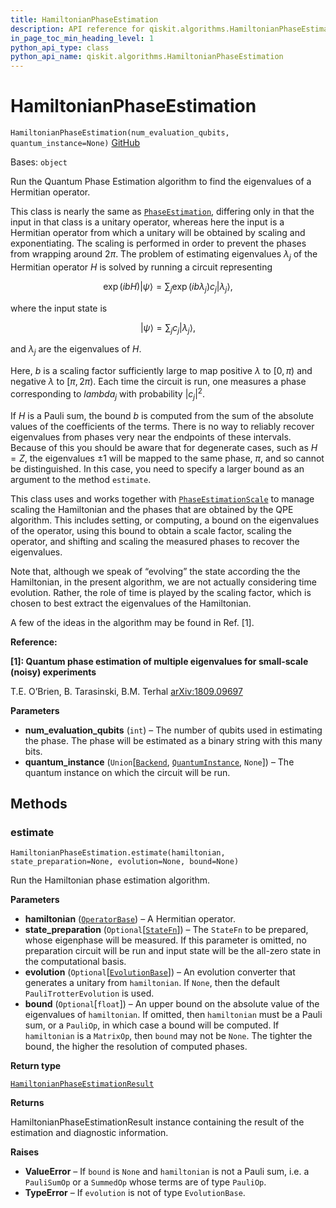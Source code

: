 ```yaml
---
title: HamiltonianPhaseEstimation
description: API reference for qiskit.algorithms.HamiltonianPhaseEstimation
in_page_toc_min_heading_level: 1
python_api_type: class
python_api_name: qiskit.algorithms.HamiltonianPhaseEstimation
---
```


# HamiltonianPhaseEstimation

<span id="qiskit.algorithms.HamiltonianPhaseEstimation" />

`HamiltonianPhaseEstimation(num_evaluation_qubits, quantum_instance=None)` [GitHub](https://github.com/qiskit/qiskit/tree/stable/0.21/qiskit/algorithms/phase_estimators/hamiltonian_phase_estimation.py "view source code")

Bases: `object`

Run the Quantum Phase Estimation algorithm to find the eigenvalues of a Hermitian operator.

This class is nearly the same as [`PhaseEstimation`](qiskit.algorithms.PhaseEstimation "qiskit.algorithms.PhaseEstimation"), differing only in that the input in that class is a unitary operator, whereas here the input is a Hermitian operator from which a unitary will be obtained by scaling and exponentiating. The scaling is performed in order to prevent the phases from wrapping around $2\pi$. The problem of estimating eigenvalues $\lambda_j$ of the Hermitian operator $H$ is solved by running a circuit representing

$$
\exp(i b H) |\psi\rangle = \sum_j \exp(i b \lambda_j) c_j |\lambda_j\rangle,
$$

where the input state is

$$
|\psi\rangle = \sum_j c_j |\lambda_j\rangle,
$$

and $\lambda_j$ are the eigenvalues of $H$.

Here, $b$ is a scaling factor sufficiently large to map positive $\lambda$ to $[0,\pi)$ and negative $\lambda$ to $[\pi,2\pi)$. Each time the circuit is run, one measures a phase corresponding to $lambda_j$ with probability $|c_j|^2$.

If $H$ is a Pauli sum, the bound $b$ is computed from the sum of the absolute values of the coefficients of the terms. There is no way to reliably recover eigenvalues from phases very near the endpoints of these intervals. Because of this you should be aware that for degenerate cases, such as $H=Z$, the eigenvalues $\pm 1$ will be mapped to the same phase, $\pi$, and so cannot be distinguished. In this case, you need to specify a larger bound as an argument to the method `estimate`.

This class uses and works together with [`PhaseEstimationScale`](qiskit.algorithms.PhaseEstimationScale "qiskit.algorithms.PhaseEstimationScale") to manage scaling the Hamiltonian and the phases that are obtained by the QPE algorithm. This includes setting, or computing, a bound on the eigenvalues of the operator, using this bound to obtain a scale factor, scaling the operator, and shifting and scaling the measured phases to recover the eigenvalues.

Note that, although we speak of “evolving” the state according the the Hamiltonian, in the present algorithm, we are not actually considering time evolution. Rather, the role of time is played by the scaling factor, which is chosen to best extract the eigenvalues of the Hamiltonian.

A few of the ideas in the algorithm may be found in Ref. \[1].

**Reference:**

**\[1]: Quantum phase estimation of multiple eigenvalues for small-scale (noisy) experiments**

T.E. O’Brien, B. Tarasinski, B.M. Terhal [arXiv:1809.09697](https://arxiv.org/abs/1809.09697)

**Parameters**

*   **num\_evaluation\_qubits** (`int`) – The number of qubits used in estimating the phase. The phase will be estimated as a binary string with this many bits.
*   **quantum\_instance** (`Union`\[[`Backend`](qiskit.providers.Backend "qiskit.providers.backend.Backend"), [`QuantumInstance`](qiskit.utils.QuantumInstance "qiskit.utils.quantum_instance.QuantumInstance"), `None`]) – The quantum instance on which the circuit will be run.

## Methods

### estimate

<span id="qiskit.algorithms.HamiltonianPhaseEstimation.estimate" />

`HamiltonianPhaseEstimation.estimate(hamiltonian, state_preparation=None, evolution=None, bound=None)`

Run the Hamiltonian phase estimation algorithm.

**Parameters**

*   **hamiltonian** ([`OperatorBase`](qiskit.opflow.OperatorBase "qiskit.opflow.operator_base.OperatorBase")) – A Hermitian operator.
*   **state\_preparation** (`Optional`\[[`StateFn`](qiskit.opflow.state_fns.StateFn "qiskit.opflow.state_fns.state_fn.StateFn")]) – The `StateFn` to be prepared, whose eigenphase will be measured. If this parameter is omitted, no preparation circuit will be run and input state will be the all-zero state in the computational basis.
*   **evolution** (`Optional`\[[`EvolutionBase`](qiskit.opflow.evolutions.EvolutionBase "qiskit.opflow.evolutions.evolution_base.EvolutionBase")]) – An evolution converter that generates a unitary from `hamiltonian`. If `None`, then the default `PauliTrotterEvolution` is used.
*   **bound** (`Optional`\[`float`]) – An upper bound on the absolute value of the eigenvalues of `hamiltonian`. If omitted, then `hamiltonian` must be a Pauli sum, or a `PauliOp`, in which case a bound will be computed. If `hamiltonian` is a `MatrixOp`, then `bound` may not be `None`. The tighter the bound, the higher the resolution of computed phases.

**Return type**

[`HamiltonianPhaseEstimationResult`](qiskit.algorithms.HamiltonianPhaseEstimationResult "qiskit.algorithms.phase_estimators.hamiltonian_phase_estimation_result.HamiltonianPhaseEstimationResult")

**Returns**

HamiltonianPhaseEstimationResult instance containing the result of the estimation and diagnostic information.

**Raises**

*   **ValueError** – If `bound` is `None` and `hamiltonian` is not a Pauli sum, i.e. a `PauliSumOp` or a `SummedOp` whose terms are of type `PauliOp`.
*   **TypeError** – If `evolution` is not of type `EvolutionBase`.

